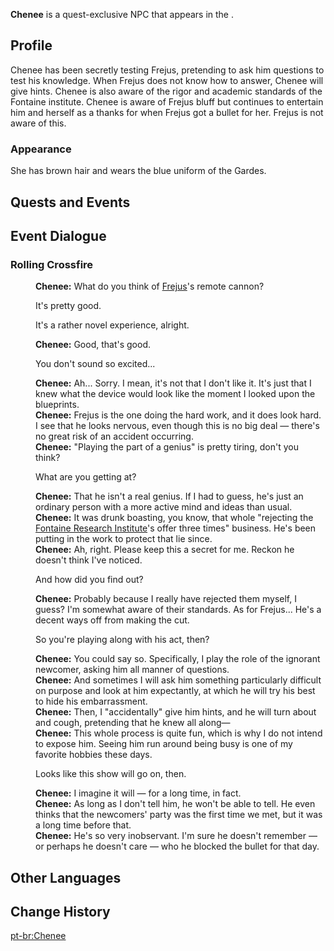 {{Character Infobox
|type             = Quest NPC
|image            = NPC Chenee.png
|realname         = <!-- Optional, if different from in-game name -->
|deceased         = <!-- Past (for deceased prior to events of the game) or free response -->
|region           = Fontaine
|location         = Fontaine
|affiliation      = Gardes
|title            = Garde

|ancestry         = <!-- Clan/family -->
|father           = 
|mother           = 
|spouse           = 
|sibling          = 
|child            = 
|relative         = 

|voiceEN          = 
|voiceCN          = 
|voiceJP          = 
|voiceKR          = 
}}
'''Chenee''' is a quest-exclusive NPC that appears in the {{Quest|The Gardes' Inventor}}.
<!--
==Location==
{{subst:#tag:gallery|
NPC Location {{subst:#titleparts:{{subst:PAGENAME}}}}.png{{subst:!}}{{subst:#titleparts:{{subst:PAGENAME}}}}'s location
NPC Location {{subst:#titleparts:{{subst:PAGENAME}}}} Context.png{{subst:!}}Additional context
}}
-->
==Profile==
<!--Detailed story/lore information goes here.-->
Chenee has been secretly testing Frejus, pretending to ask him questions to test his knowledge. When Frejus does not know how to answer, Chenee will give hints. Chenee is also aware of the rigor and academic standards of the Fontaine institute. Chenee is aware of Frejus bluff but continues to entertain him and herself as a thanks for when Frejus got a bullet for her. Frejus is not aware of this.

===Appearance===
<!--Keep appearance section short and concise. Limit to 2 paragraphs with 3-4 sentences each.-->
She has brown hair and wears the blue uniform of the Gardes.

==Quests and Events==
{{Quests and Events}}
<!--
==Idle Quotes==
{{Dialogue Start}}
: {{DIcon|Idle}} {{Tx}}
:: {{A|VO {{subst:#titleparts:{{subst:PAGENAME}}}} 01.ogg}} "{{Tx}}"
{{Dialogue End}}

==Dialogue==
{{Dialogue Start}}
:'''{{subst:#titleparts:{{subst:PAGENAME}}}}:''' 
:{{DIcon}}
{{Dialogue End}}
-->
==Event Dialogue==
===Rolling Crossfire===
{{Dialogue Start}}
:'''Chenee:''' What do you think of [[Frejus]]'s remote cannon?
:{{DIcon}} It's pretty good.
:{{DIcon}} It's a rather novel experience, alright.
:'''Chenee:''' Good, that's good.
:{{DIcon}} You don't sound so excited...
:'''Chenee:''' Ah... Sorry. I mean, it's not that I don't like it. It's just that I knew what the device would look like the moment I looked upon the blueprints.
:'''Chenee:''' Frejus is the one doing the hard work, and it does look hard. I see that he looks nervous, even though this is no big deal &mdash; there's no great risk of an accident occurring.
:'''Chenee:''' "Playing the part of a genius" is pretty tiring, don't you think?
:{{DIcon}} What are you getting at?
:'''Chenee:''' That he isn't a real genius. If I had to guess, he's just an ordinary person with a more active mind and ideas than usual.
:'''Chenee:''' It was drunk boasting, you know, that whole "rejecting the [[Fontaine Research Institute]]'s offer three times" business. He's been putting in the work to protect that lie since.
:'''Chenee:''' Ah, right. Please keep this a secret for me. Reckon he doesn't think I've noticed.
:{{DIcon}} And how did you find out?
:'''Chenee:''' Probably because I really have rejected them myself, I guess? I'm somewhat aware of their standards. As for Frejus... He's a decent ways off from making the cut.
:{{DIcon}} So you're playing along with his act, then?
:'''Chenee:''' You could say so. Specifically, I play the role of the ignorant newcomer, asking him all manner of questions.
:'''Chenee:''' And sometimes I will ask him something particularly difficult on purpose and look at him expectantly, at which he will try his best to hide his embarrassment.
:'''Chenee:''' Then, I "accidentally" give him hints, and he will turn about and cough, pretending that he knew all along&mdash;
:'''Chenee:''' This whole process is quite fun, which is why I do not intend to expose him. Seeing him run around being busy is one of my favorite hobbies these days.
:{{DIcon}} Looks like this show will go on, then.
:'''Chenee:''' I imagine it will &mdash; for a long time, in fact.
:'''Chenee:''' As long as I don't tell him, he won't be able to tell. He even thinks that the newcomers' party was the first time we met, but it was a long time before that.
:'''Chenee:''' He's so very inobservant. I'm sure he doesn't remember &mdash; or perhaps he doesn't care &mdash; who he blocked the bullet for that day.
{{Dialogue End}}

==Other Languages==
{{Other Languages|default_hidden=1
|en       = Chenee
|zhs      = 谢妮
|zhs_rm   = Xiènī
|zht      = 謝妮
|zht_rm   = Xiènī
|ja       = シェニー
|ja_rm    = Shenii
|ko       = 체니
|ko_rm    = 
|es       = Chênée
|fr       = Chênée
|ru       = Шене
|th       = Chenee
|vi       = Chenee
|de       = Chênée
|id       = Chenee
|pt       = Chenee
|tr       = Chenee
|it       = Chenee
}}

==Change History==
{{Change History|4.5}}
<!--
==References==
{{Reflist}}
-->

[[pt-br:Chenee]]